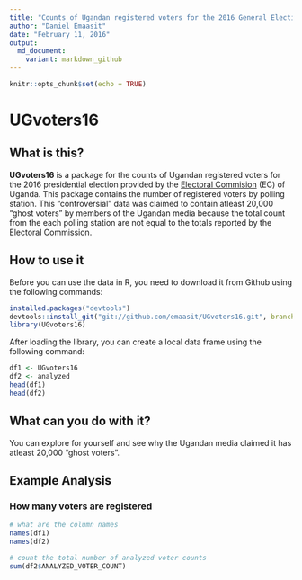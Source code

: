 ```yaml
---
title: "Counts of Ugandan registered voters for the 2016 General Election"
author: "Daniel Emaasit"
date: "February 11, 2016"
output:
  md_document:
    variant: markdown_github
---
```


```r
knitr::opts_chunk$set(echo = TRUE)
```

# UGvoters16

## What is this?
**UGvoters16** is a package for the counts of Ugandan registered voters for the 2016 presidential election provided by the [Electoral Commision](http://www.ec.or.ug/) (EC) of Uganda. This package contains the number of registered voters by polling station. This "controversial" data was claimed to contain atleast 20,000 "ghost voters" by members of the Ugandan media because the total count from the each polling station are not equal to the totals reported by the Electoral Commission.

## How to use it
Before you can use the data in R, you need to download it from Github using the following commands:
```r
installed.packages("devtools")
devtools::install_git("git://github.com/emaasit/UGvoters16.git", branch = "master")
library(UGvoters16)
```

After loading the library, you can create a local data frame using the following command:
```r
df1 <- UGvoters16
df2 <- analyzed
head(df1)
head(df2)
```

## What can you do with it?
You can explore for yourself and see why the Ugandan media claimed it has atleast 20,000 "ghost voters".

## Example Analysis

### How many voters are registered
```r
# what are the column names
names(df1)
names(df2)

# count the total number of analyzed voter counts
sum(df2$ANALYZED_VOTER_COUNT)
```

